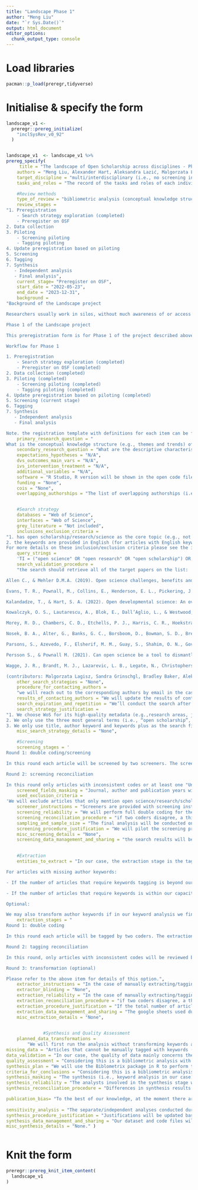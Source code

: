 ```yaml
---
title: "Landscape Phase 1"
author: "Meng Liu"
date: "`r Sys.Date()`"
output: html_document
editor_options: 
  chunk_output_type: console
---
```

# Load libraries
```r
pacman::p_load(preregr,tidyverse)
```

# Initialise & specify the form
```r
landscape_v1 <-
  preregr::prereg_initialize(
    "inclSysRev_v0_92"
  )


landscape_v1  <- landscape_v1 %>% 
prereg_specify(
     title = "The landscape of Open Scholarship across disciplines - Phase 1 Literature Review",
    authors = "Meng Liu, Alexander Hart, Aleksandra Lazić, Malgorzata Lagisz, Tamara Kalandadze, Bradley Baker, Mahmoud Elsherif, Sandra Grinschgl, Ciara Egan, Julia Wolska, Flávio Azevedo",
    target_discipline = "multi/interdisciplinary (i.e., no screening in terms of disciplines/research areas)",
    tasks_and_roles = "The record of the tasks and roles of each individual is kept in this google sheet: https://docs.google.com/spreadsheets/d/1EuNNFMuZ5lu9nrutp6DYvCqY-awEx9MvedCHackAJSA/edit?usp=sharing",

    #Review methods
    type_of_review = "bibliometric analysis (conceptual knowledge structure)",
    review_stages = 
"1. Preregistration
    - Search strategy exploration (completed) 
    - Preregister on OSF
2. Data collection 
3. Piloting
    - Screening piloting 
    - Tagging piloting
4. Update preregistration based on piloting
5. Screening 
6. Tagging
7. Synthesis 
   - Independent analysis 
   - Final analysis",
    current_stage= "Preregister on OSF",
    start_date = "2022-05-23",
    end_date = "2023-12-31",
    background =
"Background of the Landscape project 

Researchers usually work in silos, without much awareness of or access to what's going on in other fields. The solitary nature of research often means that both within and across disciplines, the sharing of information or best practices relating to reproducible scientific methods is difficult. This can lead to a problem of reinventing the wheel whilst also resulting in knowledge that is biased or misleading (e.g., believing some finding is unique to a certain field when it is not). Collating an interdisciplinary database of Open Scholarship (OS) literature would help address this issue because it can remove the information barriers and expedite the accumulation of evidence. It is particularly necessary to build one for OS as it is still an emerging topic in many disciplines. Efforts are often isolated and scattered in fields where OS is still a lesser known topic. The lack of coordinated efforts across and within disciplines can give rise to many issues that hinder the progress of science. One commonly acknowledged issue is the jingle-jangle fallacy where the same terms are used to convey different meanings and the same meaning to different terms. For instance, preregistration can be defined as an uneditable and timestamped version of a research protocol, while in healthcare fields preregistration is a fast-track course that qualifies students into a medical profession. The Glossary project at FORRT is specifically targeted to address this issue by building one central hub with OS terms (Parsons et al., 2022). In addition, it has been shown that the literature within the social sciences is subject to a replicability crisis such that findings are either replicated, not replicated or the direction of findings are shown to be in the opposite direction (Open Science Collaboration, 2015). For instance, studies on anthropomorphism have consistently shown that anthropomorphising gadgets and objects reduces loneliness, while anthropomorphising pets and supernatural beings are found to not replicate (Bartz et al., 2016; Epley et al., 2008; Open Science Collaboration, 2015). The reversal project at FORRT therefore targets the issue by creating one central hub that contains a majority of these findings to support educators and researchers (Hartmann et al., in prep). These projects share the same vision but work towards addressing the issue concerning the literature base. Through mapping the topics covered in academic OS literature, an up-to-date picture can be revealed, facilitating a transparent and timely understanding of current developments of OS in different fields. Therefore, it is important to make efforts to integrate diverse literatures, search for commonalities and uniqueness, identify gaps and areas of consensus. This initiative helps us consolidate what is being published about OS and sets us towards cumulative OS. Once a first version of this database has been established, it can be dynamically updated whenever new entries are necessary, possibly using more automated methods.

Phase 1 of the Landscape project

This preregistration form is for Phase 1 of the project described above. In Phase 1, we have thus far built the base literature using Web of Science (WoS), and following the completion of screening, will perform bibliometric analysis to synthesise the literature. This is our initial step towards building an interdisciplinary database of OS literature and mapping the landscape of the OS literature. Depending on the results of the bibliometric analysis, we could follow up with in-depth narrative reviews and other complementary analyses.

Workflow for Phase 1

1. Preregistration
    - Search strategy exploration (completed) 
    - Preregister on OSF (completed) 
2. Data collection (completed) 
3. Piloting (completed) 
    - Screening piloting (completed) 
    - Tagging piloting (completed) 
4. Update preregistration based on piloting (completed)
5. Screening (current stage) 
6. Tagging
7. Synthesis 
   - Independent analysis 
   - Final analysis

Note. the registration template with definitions for each item can be found here: https://osf.io/rd5m6",
    primary_research_question = "
What is the conceptual knowledge structure (e.g., themes and trends) of the OS literature?",
    secondary_research_question = "What are the descriptive characteristics (e.g., number of publications, growth trajectory, top keywords) of the OS literature in different research fields?",
    expectations_hypotheses = "N/A",
    dvs_outcomes_main_vars = "N/A",
    ivs_intervention_treatment = "N/A",
    additional_variables = "N/A",
    software = "R Studio, R version will be shown in the open code file",
    funding = "None",
    cois = "None",
    overlapping_authorships = "The list of overlapping authorships (i.e., authors will be provided in the form of supplementary materials to our research output.",


    #Search strategy
    databases = "Web of Science",
    interfaces = "Web of Science",
    grey_literature = "Not included",
    inclusions_exclusion_criteria =
"1. has open scholarship/research/science as the core topic (e.g., not merely practising open science principles such as sharing data or following preregistration)
2. the keywords are provided in English (for articles with English keywords but the full text is written in another language, we aim at looking for coders with the respective language skills to screen these; a search of keywords in other languages could be added at a later stage and according to the coders’ language skills)
For more details on these inclusion/exclusion criteria please see the instruction document  here",
    query_strings =
    'TI = ("open science" OR "open research" OR "open scholarship") OR AK = ("open science" OR "open research" OR "open scholarship") OR KP = ("open science" OR "open research" OR "open scholarship")',
    search_validation_procedure =
    "the search should retrieve all of the target papers on the list:

Allen C., & Mehler D.M.A. (2019). Open science challenges, benefits and tips in early career and beyond. PLoS Biology 17(5), e3000246. https://doi.org/10.1371/journal.pbio.3000246

Evans, T. R., Pownall, M., Collins, E., Henderson, E. L., Pickering, J. S., O’Mahony, A., Zaneva, M., Jaquiery, M., & Dumbalska, T. (2022). A network of change: United action on research integrity. BMC Research Notes, 15(1). Scopus. https://doi.org/10.1186/s13104-022-06026-y

Kalandadze, T., & Hart, S. A. (2022). Open developmental science: An overview and annotated reading list. Infant and Child Development, e2334. https://doi.org/10.1002/icd.2334

Kowalczyk, O. S., Lautarescu, A., Blok, E., Dall’Aglio, L., & Westwood, S. J. (2022). What senior academics can do to support reproducible and open research: A short, three-step guide. BMC Research Notes, 15(1), 116. https://doi.org/10.1186/s13104-022-05999-0

Morey, R. D., Chambers, C. D., Etchells, P. J., Harris, C. R., Hoekstra, R., Lakens, D., ... & Zwaan, R. A. (2016). The Peer Reviewers' Openness Initiative: incentivizing open research practices through peer review. Royal Society Open Science, 3(1), 150547. https://doi.org/10.1098/rsos.150547

Nosek, B. A., Alter, G., Banks, G. C., Borsboom, D., Bowman, S. D., Breckler, S. J., Buck, S., Chambers, C. D., Chin, G., Christensen, G., Contestabile, M., Dafoe, A., Eich, E., Freese, J., Glennerster, R., Goroff, D., Green, D. P., Hesse, B., Humphreys, M., & Ishiyama, J.,... & Contestabile, M. (2015). Promoting an open research culture. Science, 348(6242), 1422–1425. https://doi.org/10.1126/science.aab2374

Parsons, S., Azevedo, F., Elsherif, M. M., Guay, S., Shahim, O. N., Govaart, G. H., ... & Aczel, B. (2022). A community-sourced glossary of open scholarship terms. Nature Human Behaviour, 6(3), 312-318. https://doi.org/10.1038/s41562-021-01269-4

Persson S., & Pownall M. (2021). Can open science be a tool to dismantle claims of hardwired brain sex differences? Opportunities and challenges for feminist researchers. Psychology of Women Quarterly, 45. 493-504. https://doi.org/10.1177/03616843211037613

Wagge, J. R., Brandt, M. J., Lazarevic, L. B., Legate, N., Christopherson, C., Wiggins, B., & Grahe, J. E. (2019). Publishing research with undergraduate students via replication work: The Collaborative Replications and Education Project. Frontiers in Psychology, 10, 247. https://doi.org/10.3389/fpsyg.2019.00247

(contributors: Malgorzata Lagisz, Sandra Grinschgl, Bradley Baker, Aleksandra Lazić, Mahmoud Elsherif)",
    other_search_strategies = "None",
    procedure_for_contacting_authors =
    "we will reach out to the corresponding authors by email in the case of missing abstract AND failure to retrieve full text on our end.",
    results_of_contacting_authors = "We will update the results of contacting authors after the screening stage. If authors provide missing abstracts / full texts, these will be incorporated in the database.",
    search_expiration_and_repetition = "We’ll conduct the search after the preregistration plan is uploaded to OSF and no repetition will be performed unless over two years have passed when we submit the manuscript.",
    search_strategy_justification =
"1. We choose WoS for its high-quality metadata (e.g.,research areas, journal indexing) as our initial database. Grey literature (e.g., OSF preprints, research in languages other than English) was considered during our exploration phase but we decided against it because the data structure is very different from WoS, most requiring manual downloading, which makes merging difficult and workload unmanageable. Our plan is to incrementally incorporate grey literature in later stages (e.g., as separate/complementary analysis).
2. We only use the three most general terms (i.e., “open scholarship”, “open research”, “open science”) regarding open scholarship to keep our search results general, which allows for a more meaningful keyword co-occurrence analysis.
3. We only use title, author keyword and keywords plus as the search fields, to narrow down our search results. During the exploration stage, we tried including abstract as the search fields and the quality of the results were staggering, with some only mentioned OS in passing, which did not fit our inclusion criteria. Considering the volume of results was still large (> 7,000) after we excluded abstract from the search field, we believe this is a reasonable strategy.",
    misc_search_strategy_details = "None",

    #Screening
    screening_stages = ' 
Round 1: double coding/screening

In this round each article will be screened by two screeners. The screening will be based on title, author keywords, keywords plus, abstract and full text (if the previous fields are insufficient). Screeners will have three options: Include, Exclude, Uncertain 

Round 2: screening reconciliation

In this round only articles with inconsistent codes or at least one "Uncertain" code will be screened. A third coder will code the case and the majority vote will win. If the majority vote is still "Uncertain", the lead analyst will make the final decision.',
    screened_fields_masking = "Journal, author and publication years will be masked to minimise bias during the initial screening. However, if a screener sees that articles that they authored are assigned to them, they should skip those articles and the articles should be assigned to another screener. If full text is required, the screeners will retrieve the full text which unblinds the masking. We will keep a record of which article required full text for screening.",
    used_exclusion_criteria =
'We will exclude articles that only mention open science/research/scholarship in passing without properly focussing on open science/research/scholarship practices in the article, as well as those that only practise OS (e.g., making data open, following preregistration) or that use the terms as part of a phrase unrelated to OS (e.g., "open research issues")',
    screener_instructions = "Screeners are provided with screening instructions (see the instruction document here) and are instructed to review the title, abstract, and keywords of the articles yielded from the search. If they are unsure after having completed those steps, they will be instructed to download the article and review it in full. They will be instructed to exclude every article that does not deal with the topics of open science/research/scholarship. The definitions of these terms are included in the instructions provided to the screeners.",
    screening_reliability = "We will perform full double coding for the dataset: Each article will be screened by two coders.",
    screening_reconciliation_procedure = "if two coders disagree, a third coder/arbitrator will code and the majority vote wins",
    sampling_and_sample_size = "The final analysis will be conducted on the screened dataset.",
    screening_procedure_justification = "We will pilot the screening process on a random sample (n=100) and refine the process accordingly. ",
    misc_screening_details = "None",
    screening_data_management_and_sharing = "the search results will be stored in bibTex format, which will then be processed in R and output as .csv file (e.g., assigning ID and extracting columns for screening). The screening and tagging will take place in shared google sheets.",
    

    #Extraction
    entities_to_extract = "In our case, the extraction stage is the tagging stage. We will extract or transform keywords in the following situations:  

For articles with missing author keywords: 

- If the number of articles that require keywords tagging is beyond our capacity (specific number of coders to be updated later), we will use keywords plus (the automatically generated keywords by WoS) to replace the missing values.

- If the number of articles that require keywords is within our capacity, we will manually extract keywords from title, abstract and keywords plus. 

Optional: 

We may also transform author keywords if in our keyword analysis we find the quality of author keywords in the dataset inadequate for identifying meaningful themes. To identify meaningful themes, we need a balance between common and unique keywords. If the keywords are largely the same in all the documents (i.e., one theme for all) or the keywords do not overlap between the documents (i.e., one theme for each article), we will need to transform the keywords to improve the quality. Specifically, we will manually refine author keywords based on a customised dictionary (e.g., merging unique keywords or refining common keywords). We will update the preregistration in later stages if we decide to take this option.",
    extraction_stages = "
Round 1: double coding

In this round each article will be tagged by two coders. The extraction of keywords will be based on title, author keywords, keywords plus, and abstract. Coders will extract keywords, as opposed to generating/creating summative/interpretive keywords. If they find the available keywords in the text insufficient/not meaningful, they can flag the article and additional coders (including the lead analyst) will be involved to resolve the issue collectively.

Round 2: tagging reconciliation

In this round, only articles with inconsistent codes will be reviewed by the core project team to come to a final decision (i.e., including the article or not). Thereby, comments of the coders will be taken into account. We will also consider the use of back translation methods to help resolve inconsistencies in keywords generated from articles whose full texts are not in English. 

Round 3: transformation (optional)

Please refer to the above item for details of this option.",
    extractor_instructions = "In the case of manually extracting/tagging author keywords, the coders will be instructed to extract keywords from the title, abstract, and keywords plus. They should extract as many keywords as there are in the specified fields. Coders will extract keywords, as opposed to generating/creating summative/interpretive keywords. If they find the available keywords in the text insufficient/not meaningful, they can flag the article and additional coders (including the lead analyst) will be involved to resolve the issue collectively.",
    extractor_blinding = "None",
    extraction_reliability = "In the case of manually extracting/tagging author keywords, two coders will be used and inconsistencies will be resolved by a third coder (codes with the majority vote will be retained). ",
    extraction_reconciliation_procedure = "if two coders disagree, a third coder/arbitrator will code and resolve the inconsistencies (codes with the majority vote will be retained).",
    extraction_procedure_justification = "If the total number of articles that require manual extraction is greater than 10, we will pilot the extraction process on a random sample and refine the process accordingly. The sample size will be 10% of the total number or 5, whichever is larger; if the total number of articles that requires manual extraction is less than or equal to 10, we will skip the pilot and employ the process on all articles that require manual extraction.",
    extraction_data_management_and_sharing = "The google sheets used during the process will be shared openly.",
    misc_extraction_details = "None",
 

              #Synthesis and Quality Assessment
    planned_data_transformations = 
        "We will first run the analysis without transforming keywords and then evaluate the results. If the themes identified are not meaningful (due to too many/few common keywords), we will then create and use a customised dictionary of keywords (e.g., merging or further differentiating keywords via manual tagging) to improve the quality. Note that this will be a qualitative and exploratory process but we will record the decision-making process and provide justifications. ",          
missing_data = "Articles that cannot be manually tagged with keywords (e.g., missing author keywords, keywords plus, abstract AND full text) will be excluded from the analysis.",
data_validation = "In our case, the quality of data mainly concerns the quality of the keywords, which can only be evaluated qualitatively (i.e., without quantitative standards of quality). Our manually tagged or transformed keywords will be shared openly, and we leave it for the reader to evaluate the quality of the keywords.",
quality_assessment = "Considering this is a bibliometric analysis with exploratory aims, there are no quantifiable criteria for conclusions. We will follow our preregistration and provide open data and materials to allow for the readers to evaluate the validity of our conclusions.",
synthesis_plan = "We will use the Biblometrix package in R to perform the keyword analysis. The rest of the analyses will be performed in R as well, the specific packages will be updated later in the code files.",
criteria_for_conclusions = "Considering this is a bibliometric analysis with exploratory aims, there are no quantifiable criteria for conclusions. We will follow our preregistration and provide open data and materials to allow for the readers to evaluate the validity of our conclusions.",
synthesis_masking = "The synthesis (i.e., keyword analysis in our case) will be performed by a small group of analysts with relevant knowledge/experience. The screening and keyword tagging phase will involve a larger number of analysts with no specific requirement on prior knowledge/experience (explicit instructions will be provided to all screeners/coders).",
synthesis_reliability = "The analysts involved in the synthesis stage will first run the analysis independently and then discuss to decide the optimal and final solution.",
synthesis_reconciliation_procedure = "Differences in synthesis results will be discussed and the solution with the majority vote will be the final solution.",

publication_bias= "To the best of our knowledge, at the moment there are no formal tests for publication bias in bibliometric analysis. That said, we recognise the bias associated with our decision to use WoS and primarily publications in English as well as the generalist search terms, all of which will be taken into account in our interpretation of the research findings.",
 
sensitivity_analysis = "The separate/independent analyses conducted during the synthesis stage also serve the purpose of sensitivity analysis. The discrepancies in synthesis results will be taken into account in our interpretation and discussion of the results.",
synthesis_procedure_justification = "Justifications will be updated based on the discussions among the analysts.",
synthesis_data_management_and_sharing = "Our dataset and code files will be shared on OSF (link here: https://osf.io/9jzup/?view_only=d1a451a0785040928d30d8c912cf9bfb).",
misc_synthesis_details = "None." )



```

# Knit the form
```r
preregr::prereg_knit_item_content(
  landscape_v1
)

```

